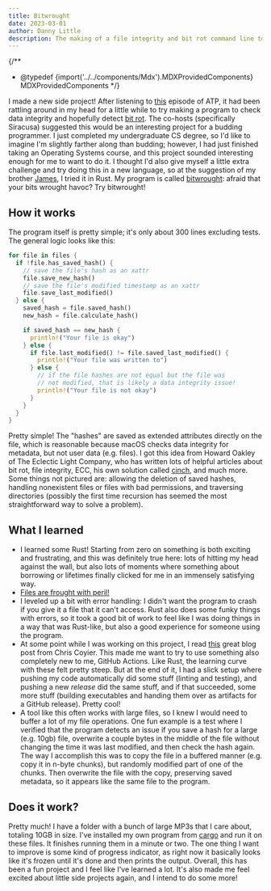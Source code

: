 ```yaml
---
title: Bitwrought
date: 2023-03-01
author: Danny Little
description: The making of a file integrity and bit rot command line tool.
---
```

{/**
* @typedef {import('../../components/Mdx').MDXProvidedComponents} MDXProvidedComponents
*/}

I made a new side project! After listening to [this](https://overcast.fm/+R7DXe40g4/15:22) episode of ATP, it had been rattling around in my head for a little while to try making a program to check data integrity and hopefully detect [bit rot](https://eclecticlight.co/2020/03/21/should-we-take-bit-rot-seriously/). The co-hosts (specifically Siracusa) suggested this would be an interesting project for a budding programmer. I just completed my undergraduate CS degree, so I'd like to imagine I'm slightly farther along than budding; however, I had just finished taking an Operating Systems course, and this project sounded interesting enough for me to want to do it. I thought I'd also give myself a little extra challenge and try doing this in a new language, so at the suggestion of my brother [James](https://jameslittle.me), I tried it in Rust. My program is called [bitwrought](https://github.com/dslittle22/bitwrought): afraid that your bits wrought havoc? Try bitwrought!

## How it works

The program itself is pretty simple; it's only about 300 lines excluding tests. The general logic looks like this:

```rust
for file in files {
  if !file.has_saved_hash() {
    // save the file's hash as an xattr
    file.save_new_hash()
    // save the file's modified timestamp as an xattr
    file.save_last_modified()
  } else {
    saved_hash = file.saved_hash()
    new_hash = file.calculate_hash()

    if saved_hash == new_hash {
      println!("Your file is okay")
    } else {
      if file.last_modified() != file.saved_last_modified() {
        println!("Your file was written to")
      } else {
        // if the file hashes are not equal but the file was
        // not modified, that is likely a data integrity issue!
        println!("Your file is not okay")
      }
    }
  }
}
```

Pretty simple! The "hashes" are saved as extended attributes directly on the file, which is reasonable because macOS checks data integrity for metadata, but not user data (e.g. files). I got this idea from Howard Oakley of The Eclectic Light Company, who has written lots of helpful articles about bit rot, file integrity, ECC, his own solution called [cinch](https://eclecticlight.co/2020/05/27/cintch-checks-file-integrity-from-the-command-line/), and much more. Some things not pictured are: allowing the deletion of saved hashes, handling nonexistent files or files with bad permissions, and traversing directories (possibly the first time recursion has seemed the most straightforward way to solve a problem).

## What I learned

- I learned some Rust! Starting from zero on something is both exciting and frustrating, and this was definitely true here: lots of hitting my head against the wall, but also lots of moments where something about borrowing or lifetimes finally clicked for me in an immensely satisfying way.
- [Files are frought with peril!](https://www.deconstructconf.com/2019/dan-luu-files)
- I leveled up a bit with error handling: I didn't want the program to crash if you give it a file that it can't access. Rust also does some funky things with errors, so it took a good bit of work to feel like I was doing things in a way that was Rust-like, but also a good experience for someone using the program.
- At some point while I was working on this project, I read [this](https://chriscoyier.net/2023/01/12/a-perfect-ci-process/) great blog post from Chris Coyier. This made me want to try to use something also completely new to me, GitHub Actions. Like Rust, the learning curve with these felt pretty steep. But at the end of it, I had a slick setup where pushing my code automatically did some stuff (linting and testing), and pushing a new _release_ did the same stuff, and if that succeeded, some more stuff (building executables and handing them over as artifacts for a GitHub release). Pretty cool!
- A tool like this often works with large files, so I knew I would need to buffer a lot of my file operations. One fun example is a test where I verified that the program detects an issue if you save a hash for a large (e.g. 10gb) file, overwrite a couple bytes in the middle of the file without changing the time it was last modified, and then check the hash again. The way I accomplish this was to copy the file in a buffered manner (e.g. copy it in n-byte chunks), but randomly modified part of one of the chunks. Then overwrite the file with the copy, preserving saved metadata, so it appears like the same file to the program.

## Does it work?

Pretty much! I have a folder with a bunch of large MP3s that I care about, totaling 10GB in size. I've installed my own program from [cargo](https://crates.io/crates/bitwrought) and run it on these files. It finishes running them in a minute or two. The one thing I want to improve is some kind of progress indicator, as right now it basically looks like it's frozen until it's done and then prints the output. Overall, this has been a fun project and I feel like I've learned a lot. It's also made me feel excited about little side projects again, and I intend to do some more!
